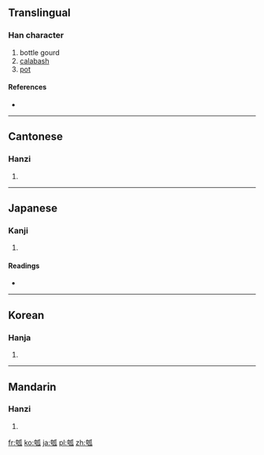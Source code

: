 ==Translingual==

===Han character===
{{Han char|rn=97|rad=瓜|as=06|sn=11|four=4223<sub>0</sub>|canj=大尸竹女人 (KSHVO)}}

# bottle gourd
# [[calabash]]
# [[pot]]

====References====
* {{Han ref|kx=0746.200|dkj=21392|dj=1155.070|hdz=42655.100|uh=74E0|ud=29920|bh=B27D|bd=45693}}

----

==Cantonese==

===Hanzi===
{{yue-hanzi|jyut=|y=wu6}}

# {{defn|Cantonese|sort=瓜06}}

----

==Japanese==

===Kanji===
{{ja-kanji|grade=|rs=瓜06}}

# {{defn|Japanese|sort=瓜06}}

====Readings====
* {{ja-readings|on=[[こ]] (ko), [[かく]] (kaku)|kun=[[ひさご]] (hisago)|nanori=}}

----

==Korean==

===Hanja===
{{ko-hanja|hangeul=호|eumhun=|rv=ho|mr=ho|y=ho}}

# {{defn|Korean|sort=瓜06}}

----

==Mandarin==

===Hanzi===
{{cmn-hanzi|pin=[[gū]] ([[gu1]]), [[hú]] ([[hu2]]), [[hù]] ([[hu4]]), [[huò]] ([[huo4]])|wg=ku<sup>1</sup>, hu<sup>2</sup>, hu<sup>4</sup>, huo<sup>4</sup>}}

# {{defn|Mandarin|sort=瓜06}}

[[fr:瓠]]
[[ko:瓠]]
[[ja:瓠]]
[[pl:瓠]]
[[zh:瓠]]
